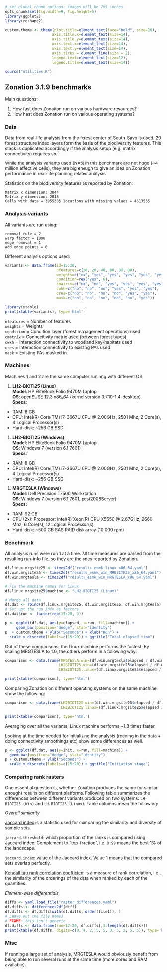 ```r
# set global chunk options: images will be 7x5 inches
opts_chunk$set(fig.width=9, fig.height=5)
library(ggplot2)
library(reshape2)

custom.theme <- theme(plot.title=element_text(face="bold", size=20),
                     axis.title.x=element_text(size=14),
                     axis.title.y=element_text(size=14),
                     axis.text.x=element_text(size=14),
                     axis.text.y=element_text(size=14),
                     axis.ticks = element_line(size = 2),
                     legend.text=element_text(size=12),
                     legend.title=element_text(size=14))

source("utilities.R")

```
## Zonation 3.1.9 benchmarks

Main questions:

1. How fast does Zonation run on various hardware resources?
1. How hast does Zonation run on various operating systems?

### Data

Data from real-life analysis from the forest center of South-Savo is used. 20 
forest structure index layers form the basis of the biodiversity features. This
stack is duplicated accordingly if the analysis setup (e.g. matrix connectivity)
requires so.

While the analysis variants used (N=5) in this benchmark are not huge 
(~4 million effective cells), they are big enough to give an idea on Zonation 
performance in real-life planning related analysis.

Statistics on the biodiversity features as reported by Zonation:

    Matrix x dimension: 3044  
    Matrix y dimension: 2815  
    Cells with data = 3955305 locations with missing values = 4613555  

### Analysis variants

All variants are run using:

    removal rule = 2  
    warp factor = 1000  
    edge removal = 1  
    add edge points = 0   

Different analysis options used:

```r

variants <- data.frame(id=15:20,
                       nfeatures=c(20, 20, 40, 80, 80, 80),
                       weights=c("no", "yes", "yes", "yes", "yes", "yes"),
                       condition=rep("yes", 6),
                       cmatrix=c("no", "no", "yes", "yes", "yes", "yes"),
                       cwkh=c("no", "no", "no", "yes", "yes", "yes"),
                       cres=c("no", "no", "no", "no", "yes", "yes"),
                       mask=c("no", "no", "no", "no", "no", "yes"))

library(xtable)
print(xtable(variants), type='html')

``` 

`nfeatures` = Number of features  
`weights` = Weights  
`condition` = Condition layer (forest management operations) used  
`cmatrix` = Connecitivity matrix used (between forest types)  
`cwkh` = Interaction connectivity to woodland key-habitats used  
`cres` = Interaction connectivity to existing PAs used  
`mask` = Existing PAs masked in  

### Machines

Machines 1 and 2 are the same computer runinng with different OS.

1. **LH2-BIOTI25 (Linux)**  
**Model**: HP EliteBook Folio 9470M Laptop  
**OS**: openSUSE 12.3 x86_64 (kernel version 3.7.10-1.4-desktop)  
**Specs**:
  * RAM: 8 GB
  * CPU: Intel(R) Core(TM) i7-3667U CPU @ 2.00GHz, 2501 Mhz, 2 Core(s), 4 Logical Processor(s)
  * Hard-disk: ~256 GB SSD
  
1. **LH2-BIOTI25 (Windows)**  
**Model**: HP EliteBook Folio 9470M Laptop  
**OS**:  Windows 7 (version 6.1.7601)  
**Specs**:
  * RAM: 8 GB
  * CPU: Intel(R) Core(TM) i7-3667U CPU @ 2.00GHz, 2501 Mhz, 2 Core(s), 4 Logical Processor(s)  
  * Hard-disk: ~256 GB SSD  
  
1. **MRGTESLA (Windows)**  
**Model**: Dell Precision T7500 Workstation  
**OS**:  Windows 7 (version 6.1.7601, post2008Server)  
**Specs**:
  * RAM: 92 GB
  * CPU (2x): Processor: Intel(R) Xeon(R) CPU X5650  @ 2.67GHz, 2660 Mhz, 6 Core(s), 12 Logical Processor(s)
  * Hard-disk: ~500 GB SAS RAID disk array (10 000 rpm)

### Benchmark

All analysis runs were run 1 at a time. All time measures are parsed from the
resulting run-info file, so they are the ones reported by Zonation.

```r

df.linux.mrgsite25 <- times2df("results_esmk_linux_x86_64.yaml")
df.win.mrgsite25 <- times2df("results_esmk_win_MRGSITE25_x86_64.yaml")
df.win.mrgtesla <- times2df("results_esmk_win_MRGTESLA_x86_64.yaml")

# Fix the machine names for Linux
df.linux.mrgsite25$machine <- "LH2-BIOTI25 (Linux)"

# Merge all data
df.dat <- rbind(df.linux.mrgsite25, df.win.mrgsite25, df.win.mrgtesla)
# Set upt the run info as factors
df.dat$run <- factor(rep(15:20, 3))
```


```r

p <- ggplot(df.dat, aes(y=elapsed, x=run, fill=machine)) + 
     geom_bar(position="dodge", stat="identity")
p  + custom.theme + ylab("Seconds") + xlab("Run") +
  scale_x_discrete(labels=c(15:20)) + ggtitle("Total elapsed time")

```
Out of these comparisons, the Linux machine performs the fastest. By scaling 
MRGTESLA to 1.0, the others perform in a following way:
```r

comparison <- data.frame(MRGTESLA.win=(df.win.mrgtesla$elapsed / df.win.mrgtesla$elapsed), 
                        LH2BIOTI25.win=(df.win.mrgsite25$elapsed / df.win.mrgtesla$elapsed),
                        LH2BIOTI25.linux=(df.linux.mrgsite25$elapsed / df.win.mrgtesla$elapsed))

print(xtable(comparison), type='html')

```
Comparing Zonation on different operating systems on the same machine show the
following:
```r

comparison <- data.frame(LH2BIOTI25.win=(df.win.mrgsite25$elapsed / df.win.mrgsite25$elapsed),
                         LH2BIOTI25.linux=(df.linux.mrgsite25$elapsed / df.win.mrgsite25$elapsed))

print(xtable(comparison), type='html')

```
Averaging over all the variants, Linux machine performs ~1.8 times faster.

Looking at the time needed for initializing the analysis (reading in the data +
doing connectivity smoothings etc) show some differences as well.
```r
p <- ggplot(df.dat, aes(y=init, x=run, fill=machine)) + 
  geom_bar(position="dodge", stat="identity")
p + custom.theme + ylab("Seconds") +
  scale_x_discrete(labels=c(15:20)) + ggtitle("Initiation stage")
```

### Comparing rank rasters

One essential question is, whether Zonation produces the same (or similar 
enough) results on different platforms. Following table summarizes the 
differences between different variants produced on two systems: 
`LH-BIOTI25 (Win)` and `LH-BIOTI25 (Linux)`. Table columns mean the following:

*Overall similarity*  

[Jaccard index](http://en.wikipedia.org/wiki/Jaccard_index)  is a statistic used for comparing the similarity and diversity of sample sets.

`jaccard.threshold`: which proportion of the ranks is compared using Jaccard 
index. Complement to "top-fraction", i.e. `0.99` means the best 1% of the 
landscape.

`jaccard.index`: value of the Jaccard index. Value 1 means that the compared 
sets overlap perfectly.

[Kendall tau rank correlation coefficient](http://en.wikipedia.org/wiki/Kendall_tau_rank_correlation_coefficient) is a measure of rank correlation, i.e., the similarity of
the orderings of the data when ranked by each of the quantities.

*Element-wise differentials*  



```r
diffs <- yaml.load_file("raster_differences.yaml")
df.diffs <- differences2df(diff)
df.diffs <- df.diffs[with(df.diffs, order(file1)), ]
# Leave out the file names
# FIXME: this isn't generic
df.diffs <- data.frame(run=17:20, df.diffs[,3:length(df.diffs)])
print(xtable(df.diffs, digits=c(0, 0, 2, 5, 5, 3, 5, 2, 5, 5)), type='html')
```

### Misc

If running a large set of analysis, MRGTESLA would obviously benefit from being
able to run several runs at the same time (more cores and RAM available).